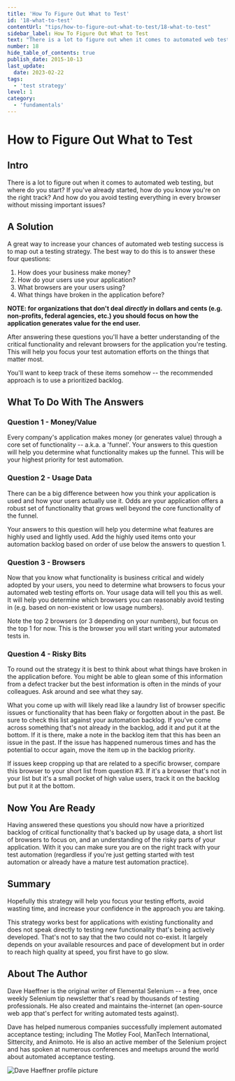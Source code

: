 ```yaml
---
title: 'How To Figure Out What to Test'
id: '18-what-to-test'
contentUrl: "tips/how-to-figure-out-what-to-test/18-what-to-test"
sidebar_label: How To Figure Out What to Test
text: "There is a lot to figure out when it comes to automated web testing, but where do you start? If you've already started, how do you know you're on the right track? And how do you avoid testing everything in every browser without missing important issues?"
number: 18
hide_table_of_contents: true
publish_date: 2015-10-13
last_update:
  date: 2023-02-22
tags:
  - 'test strategy'
level: 1
category:
  - 'fundamentals'
---
```


# How to Figure Out What to Test

## Intro

There is a lot to figure out when it comes to automated web testing, but where do you start? If you've already
started, how do you know you're on the right track? And how do you avoid testing everything in every browser
without missing important issues?

## A Solution

A great way to increase your chances of automated web testing success is to map out a testing strategy. The best
way to do this is to answer these four questions:

1. How does your business make money?
2. How do your users use your application?
3. What browsers are your users using?
4. What things have broken in the application before?

__NOTE: for organizations that don't deal *directly* in dollars and cents (e.g. non-profits, federal agencies,
etc.) you should focus on how the application generates value for the end user.__

After answering these questions you'll have a better understanding of the critical functionality and relevant
browsers for the application you're testing. This will help you focus your test automation efforts on the things
that matter most.

You'll want to keep track of these items somehow -- the recommended approach is to use a prioritized backlog.

## What To Do With The Answers

### Question 1 - Money/Value

Every company's application makes money (or generates value) through a core set of functionality -- a.k.a. a
'funnel'. Your answers to this question will help you determine what functionality makes up the funnel. This will
be your highest priority for test automation.

### Question 2 - Usage Data

There can be a big difference between how you think your application is used  and how your users actually use it.
Odds are your application offers a robust set of functionality that grows well beyond the core functionality of
the funnel.

Your answers to this question will help you determine what features are highly used and lightly used. Add the
highly used items onto your automation backlog based on order of use below the answers to question 1.

### Question 3 - Browsers

Now that you know what functionality is business critical and widely adopted by your users, you need to determine
what browsers to focus your automated web testing efforts on. Your usage data will tell you this as well. It will
help you determine which browsers you can reasonably avoid testing in (e.g. based on non-existent or low usage numbers).

Note the top 2 browsers (or 3 depending on your numbers), but focus on the top 1 for now. This is the browser you
will start writing your automated tests in.

### Question 4 - Risky Bits

To round out the strategy it is best to think about what things have broken in the application before. You might be
able to glean some of this information from a defect tracker but the best information is often in the minds of your
colleagues. Ask around and see what they say.

What you come up with will likely read like a laundry list of browser specific issues or functionality that has been
flaky or forgotten about in the past. Be sure to check this list against your automation backlog. If you've come
across something that's not already in the backlog, add it and put it at the bottom. If it is there, make a note
in the backlog item that this has been an issue in the past. If the issue has happened numerous times and has the
potential to occur again, move the item up in the backlog priority.

If issues keep cropping up that are related to a specific browser, compare this browser to your short list from
question #3. If it's a browser that's not in your list but it's a small pocket of high value users, track it on
the backlog but put it at the bottom.

## Now You Are Ready

Having answered these questions you should now have a prioritized backlog of critical functionality that's backed
up by usage data, a short list of browsers to focus on, and an understanding of the risky parts of your application.
With it you can make sure you are on the right track with your test automation (regardless if you're just getting
started with test automation or already have a mature test automation practice).

## Summary

Hopefully this strategy will help you focus your testing efforts, avoid wasting time, and increase your confidence
in the approach you are taking.

This strategy works best for applications with existing functionality and does not speak directly to testing new
functionality that's being actively developed. That's not to say that the two could not co-exist. It largely depends
on your available resources and pace of development but in order to reach high quality at speed, you first have
to go slow.

## About The Author

Dave Haeffner is the original writer of Elemental Selenium -- a free, once weekly Selenium tip newsletter that's read
by thousands of testing professionals. He also created and maintains the-internet (an open-source web app that's
perfect for writing automated tests against).

Dave has helped numerous companies successfully implement automated acceptance testing; including The Motley Fool,
ManTech International, Sittercity, and Animoto. He is also an active member of the Selenium project and has spoken
at numerous conferences and meetups around the world about automated acceptance testing.

![Dave Haeffner profile picture](/img/authors/dave-haeffner.jpeg#author-img 'a title')